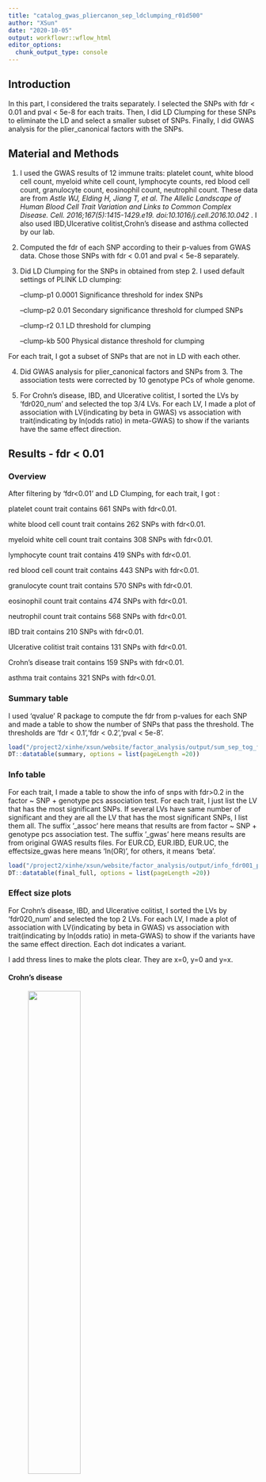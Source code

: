 ```yaml
---
title: "catalog_gwas_pliercanon_sep_ldclumping_r01d500"
author: "XSun"
date: "2020-10-05"
output: workflowr::wflow_html
editor_options:
  chunk_output_type: console
---
```



## Introduction

In this part, I considered the traits separately. I selected the SNPs with fdr < 0.01 and pval < 5e-8 for each traits. Then, I did LD Clumping for these SNPs to eliminate the LD and select a smaller subset of SNPs. Finally, I did GWAS analysis for the plier_canonical factors with the SNPs.

## Material and Methods

1. I used the GWAS results of 12 immune traits: platelet count, white blood cell count, myeloid white cell count, lymphocyte counts, red blood cell count, granulocyte count, eosinophil count, neutrophil count. These data are from *Astle WJ, Elding H, Jiang T, et al. The Allelic Landscape of Human Blood Cell Trait Variation and Links to Common Complex Disease. Cell. 2016;167(5):1415-1429.e19. doi:10.1016/j.cell.2016.10.042* . I also used IBD,Ulcerative colitist,Crohn's disease and asthma collected by our lab.

2. Computed the fdr of each SNP according to their p-values from GWAS data. Chose those SNPs with fdr < 0.01 and pval < 5e-8 separately. 

3. Did LD Clumping for the SNPs in obtained from step 2. I used default settings of PLINK LD clumping: 
      
     --clump-p1 0.0001            Significance threshold for index SNPs
     
     --clump-p2 0.01              Secondary significance threshold for clumped SNPs
 
     --clump-r2 0.1               LD threshold for clumping

     --clump-kb 500               Physical distance threshold for clumping

For each trait, I got a subset of SNPs that are not in LD with each other.

4. Did GWAS analysis for plier_canonical factors and SNPs from 3. The association tests were corrected by 10 genotype PCs of whole genome.

5. For Crohn's disease, IBD, and Ulcerative colitist, I sorted the LVs by 'fdr020_num' and selected the top 3/4 LVs. For each LV, I made a plot of association with LV(indicating by beta in GWAS) vs association with trait(indicating by ln(odds ratio) in meta-GWAS) to show if the variants have the same effect direction.

## Results - fdr < 0.01

### Overview

After filtering by 'fdr<0.01' and LD Clumping, for each trait, I got :

platelet count trait contains  661  SNPs with fdr<0.01. 

white blood cell count trait contains 262 SNPs with fdr<0.01. 

myeloid white cell count trait contains 308 SNPs with fdr<0.01. 

lymphocyte count trait contains 419 SNPs with fdr<0.01. 

red blood cell count trait contains 443 SNPs with fdr<0.01. 

granulocyte count trait contains 570 SNPs with fdr<0.01. 

eosinophil count trait contains  474 SNPs with fdr<0.01. 

neutrophil count trait contains 568 SNPs with fdr<0.01. 

IBD trait contains 210 SNPs with fdr<0.01. 

Ulcerative colitist trait contains 131 SNPs with fdr<0.01. 

Crohn's disease trait contains 159 SNPs with fdr<0.01. 

asthma trait contains 321 SNPs with fdr<0.01. 

### Summary table

I used 'qvalue' R package to compute the fdr from p-values for each SNP and made a table to show the number of SNPs that pass the threshold. The thresholds are 'fdr < 0.1','fdr < 0.2','pval < 5e-8'.

```r
load("/project2/xinhe/xsun/website/factor_analysis/output/sum_sep_tog_fdr_pliercanon_wgpc_ldcl_r01.rdata")
DT::datatable(summary, options = list(pageLength =20))
```

### Info table

For each trait, I made a table to show the info of snps with fdr>0.2 in the factor ~ SNP + genotype pcs association test. For each trait, I just list the LV that has the most significant SNPs. If several LVs have same number of significant and they are all the LV that has the most significant SNPs, I list them all. The suffix '_assoc' here means that results are from factor ~ SNP + genotype pcs association test. The suffix '_gwas' here means results are from original GWAS results files. For EUR.CD, EUR.IBD, EUR.UC, the effectsize_gwas here means 'ln(OR)', for others, it means 'beta'. 

```r
load("/project2/xinhe/xsun/website/factor_analysis/output/info_fdr001_pliercanon_ld_r01.rdata")
DT::datatable(final_full, options = list(pageLength =20))
```


### Effect size plots

For Crohn's disease, IBD, and Ulcerative colitist, I sorted the LVs by 'fdr020_num' and selected the top 2 LVs. For each LV, I made a plot of association with LV(indicating by beta in GWAS) vs association with trait(indicating by ln(odds ratio) in meta-GWAS) to show if the variants have the same effect direction. Each dot indicates a variant.

I add thress lines to make the plots clear. They are x=0, y=0 and y=x.

#### Crohn's disease

<figure class="half">
    <img src="https://github.com/xsun1229/factor_analysis/raw/master/output/effectsize_lv88_CD_fdr001_r01.jpeg" width="50%">
    <img src="https://github.com/xsun1229/factor_analysis/raw/master/output/effectsize_lv18_CD_fdr001_r01.jpeg" width="50%">
</figure>

#### IBD

<figure class="half">
    <img src="https://github.com/xsun1229/factor_analysis/raw/master/output/effectsize_lv88_IBD_fdr001_r01.jpeg" width="50%">
    <img src="https://github.com/xsun1229/factor_analysis/raw/master/output/effectsize_lv46_IBD_fdr001_r01.jpeg" width="50%">
</figure>

#### Ulcerative colitist

<figure class="half">
    <img src="https://github.com/xsun1229/factor_analysis/raw/master/output/effectsize_lv23_UC_fdr001_r01.jpeg" width="50%">
    <img src="https://github.com/xsun1229/factor_analysis/raw/master/output/effectsize_lv85_UC_fdr001_r01.jpeg" width="50%">
</figure>

### QQ plots of the top factor-trait associations. 

For Crohn's disease, IBD and Ulcerative colitist, I made QQ plots of the top factor-trait associations. 


#### Crohn's disease -- LV88 has 4 SNPs with fdr<0.2

<figure class="half">
    <img src="https://github.com/xsun1229/factor_analysis/raw/master/output/qq_unif_lv88_CD_fdr_pliercanon_r01.jpeg" width="50%">
</figure>

#### IBD -- LV88 has 2 SNPs with fdr<0.2

<figure class="half">
    <img src="https://github.com/xsun1229/factor_analysis/raw/master/output/qq_unif_lv88_IBD_fdr_pliercanon_r01.jpeg" width="50%">
</figure>

#### IBD -- LV46 has 2 SNPs with fdr<0.2

<figure class="half">
    <img src="https://github.com/xsun1229/factor_analysis/raw/master/output/qq_unif_lv46_IBD_fdr_pliercanon_r01.jpeg" width="50%">
</figure>

#### Ulcerative colitist -- LV23 has 2 SNPs with fdr<0.2

<figure class="half">
    <img src="https://github.com/xsun1229/factor_analysis/raw/master/output/qq_unif_lv23_UC_fdr_pliercanon_r01.jpeg" width="50%">
</figure>


## Results - pval < 5e-8

### Overview

After filtering by 'fdr<0.01' and LD Clumping, for each trait, I got :

platelet count trait contains 712  SNPs with pval<5e-8. 

white blood cell count trait contains 392 SNPs with pval<5e-8. 

myeloid white cell count trait contains 337 SNPs with pval<5e-8. 

lymphocyte count trait contains 456 SNPs with pval<5e-8. 

red blood cell count trait contains 487 SNPs with pval<5e-8. 

granulocyte count trait contains 326 SNPs with pval<5e-8. 

eosinophil count trait contains 512 SNPs with pval<5e-8. 

neutrophil count trait contains 333 SNPs with pval<5e-8. 

IBD trait contains 120 SNPs with pval<5e-8. 

Ulcerative colitist trait contains 75 SNPs with pval<5e-8. 

Crohn's disease trait contains 100 SNPs with pval<5e-8. 

asthma trait contains 191 SNPs with pval<5e-8. 

### Summary table

I used 'qvalue' R package to compute the fdr from p-values for each SNP and made a table to show the number of SNPs that pass the threshold. The thresholds are 'fdr < 0.1','fdr < 0.2','pval < 5e-8'.

```r
load("/project2/xinhe/xsun/website/factor_analysis/output/sum_sep_tog_pval_pliercanon_wgpc_ldcl_r01.rdata")
DT::datatable(summary, options = list(pageLength =20))
```


### Info table

For each trait, I made a table to show the info of snps with fdr>0.2 in the factor ~ SNP + genotype pcs association test. For each trait, I just list the LV that has the most significant SNPs. If several LVs have same number of significant and they are all the LV that has the most significant SNPs, I list them all. The suffix '_assoc' here means that results are from factor ~ SNP + genotype pcs association test. The suffix '_gwas' here means results are from original GWAS results files. For EUR.CD, EUR.IBD, EUR.UC, the effectsize_gwas here means 'ln(OR)', for others, it means 'beta'. 

```r
load("/project2/xinhe/xsun/website/factor_analysis/output/info_pval5e8_pliercanon_ld_r01.rdata")
DT::datatable(final_full, options = list(pageLength =20))
```

### Effect size plots

For Crohn's disease, IBD, and Ulcerative colitist, I sorted the LVs by 'fdr020_num' and selected the top 2 LVs. For each LV, I made a plot of association with LV(indicating by beta in GWAS) vs association with trait(indicating by ln(odds ratio) in meta-GWAS) to show if the variants have the same effect direction.Each dot indicates a variant.

I add thress lines to make the plots clear. They are x=0, y=0 and y=x.

#### Crohn's disease

<figure class="half">
    <img src="https://github.com/xsun1229/factor_analysis/raw/master/output/effectsize_lv18_CD_pval5e8_r01.jpeg" width="50%">
    <img src="https://github.com/xsun1229/factor_analysis/raw/master/output/effectsize_lv88_CD_pval5e8_r01.jpeg" width="50%">
</figure>

#### IBD

<figure class="half">
    <img src="https://github.com/xsun1229/factor_analysis/raw/master/output/effectsize_lv46_IBD_pval5e8_r01.jpeg" width="50%">
    <img src="https://github.com/xsun1229/factor_analysis/raw/master/output/effectsize_lv88_IBD_pval5e8_r01.jpeg" width="50%">
</figure>

#### Ulcerative colitist

<figure class="half">
    <img src="https://github.com/xsun1229/factor_analysis/raw/master/output/effectsize_lv23_UC_pval5e8_r01.jpeg" width="50%">
    <img src="https://github.com/xsun1229/factor_analysis/raw/master/output/effectsize_lv24_UC_pval5e8_r01.jpeg" width="50%">

</figure>


### QQ plots of the top factor-trait associations. 

For Crohn's disease, IBD and Ulcerative colitist, I made QQ plots of the top factor-trait associations. 


#### Crohn's disease -- LV88 has 4 SNPs with fdr<0.2

<figure class="half">
    <img src="https://github.com/xsun1229/factor_analysis/raw/master/output/qq_unif_lv88_CD_pval_r01.jpeg" width="50%">
</figure>

#### IBD -- LV88 has 2 SNPs with fdr<0.2

<figure class="half">
    <img src="https://github.com/xsun1229/factor_analysis/raw/master/output/qq_unif_lv88_IBD_pval_r01.jpeg" width="50%">
</figure>

#### IBD -- LV98 has 2 SNPs with fdr<0.2

<figure class="half">
    <img src="https://github.com/xsun1229/factor_analysis/raw/master/output/qq_unif_lv98_IBD_pval_r01.jpeg" width="50%">
</figure>

#### Ulcerative colitist -- LV23 has 2 SNPs with fdr<0.2

<figure class="half">
    <img src="https://github.com/xsun1229/factor_analysis/raw/master/output/qq_unif_lv23_UC_pval_r01.jpeg" width="50%">
</figure>


#### Ulcerative colitist -- LV24 has 2 SNPs with fdr<0.2

<figure class="half">
    <img src="https://github.com/xsun1229/factor_analysis/raw/master/output/qq_unif_lv24_UC_pval_r01.jpeg" width="50%">
</figure>
